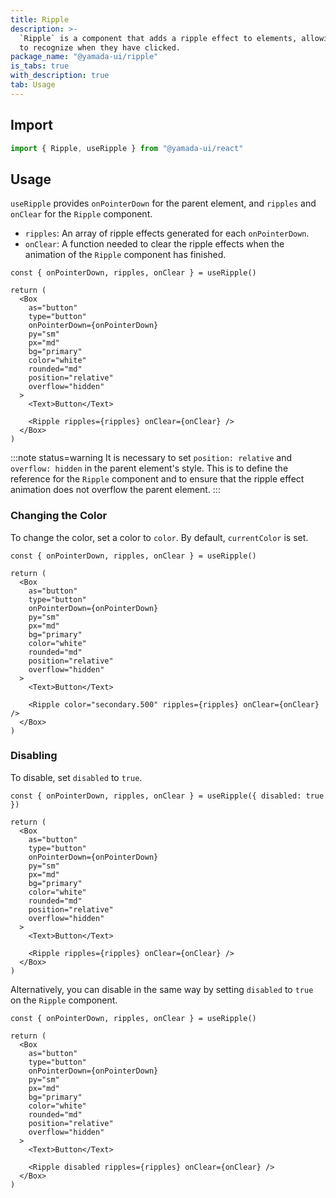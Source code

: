 ```yaml
---
title: Ripple
description: >-
  `Ripple` is a component that adds a ripple effect to elements, allowing users
  to recognize when they have clicked.
package_name: "@yamada-ui/ripple"
is_tabs: true
with_description: true
tab: Usage
---
```


## Import

```ts
import { Ripple, useRipple } from "@yamada-ui/react"
```

## Usage

`useRipple` provides `onPointerDown` for the parent element, and `ripples` and `onClear` for the `Ripple` component.

- `ripples`: An array of ripple effects generated for each `onPointerDown`.
- `onClear`: A function needed to clear the ripple effects when the animation of the `Ripple` component has finished.

```tsx functional=true
const { onPointerDown, ripples, onClear } = useRipple()

return (
  <Box
    as="button"
    type="button"
    onPointerDown={onPointerDown}
    py="sm"
    px="md"
    bg="primary"
    color="white"
    rounded="md"
    position="relative"
    overflow="hidden"
  >
    <Text>Button</Text>

    <Ripple ripples={ripples} onClear={onClear} />
  </Box>
)
```

:::note status=warning
It is necessary to set `position: relative` and `overflow: hidden` in the parent element's style. This is to define the reference for the `Ripple` component and to ensure that the ripple effect animation does not overflow the parent element.
:::

### Changing the Color

To change the color, set a color to `color`. By default, `currentColor` is set.

```tsx functional=true
const { onPointerDown, ripples, onClear } = useRipple()

return (
  <Box
    as="button"
    type="button"
    onPointerDown={onPointerDown}
    py="sm"
    px="md"
    bg="primary"
    color="white"
    rounded="md"
    position="relative"
    overflow="hidden"
  >
    <Text>Button</Text>

    <Ripple color="secondary.500" ripples={ripples} onClear={onClear} />
  </Box>
)
```

### Disabling

To disable, set `disabled` to `true`.

```tsx functional=true
const { onPointerDown, ripples, onClear } = useRipple({ disabled: true })

return (
  <Box
    as="button"
    type="button"
    onPointerDown={onPointerDown}
    py="sm"
    px="md"
    bg="primary"
    color="white"
    rounded="md"
    position="relative"
    overflow="hidden"
  >
    <Text>Button</Text>

    <Ripple ripples={ripples} onClear={onClear} />
  </Box>
)
```

Alternatively, you can disable in the same way by setting `disabled` to `true` on the `Ripple` component.

```tsx functional=true
const { onPointerDown, ripples, onClear } = useRipple()

return (
  <Box
    as="button"
    type="button"
    onPointerDown={onPointerDown}
    py="sm"
    px="md"
    bg="primary"
    color="white"
    rounded="md"
    position="relative"
    overflow="hidden"
  >
    <Text>Button</Text>

    <Ripple disabled ripples={ripples} onClear={onClear} />
  </Box>
)
```
